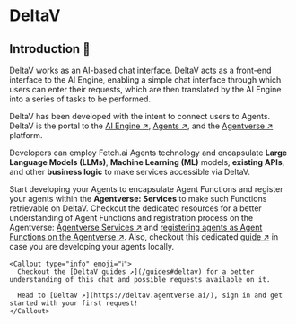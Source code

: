 
# DeltaV

## Introduction 🚀

DeltaV works as an AI-based chat interface. DeltaV acts as a front-end interface to the AI Engine, enabling a simple chat interface through which users can enter their requests, which are then translated by the AI Engine into a series of tasks to be performed.

DeltaV has been developed with the intent to connect users to Agents. DeltaV is the portal to the [AI Engine ↗️](/concepts/ai-engine/ai-engine-intro), [Agents ↗️](/concepts/agents/agents), and the [Agentverse ↗️](/concepts/agent-services/agentverse-intro) platform.

Developers can employ Fetch.ai Agents technology and encapsulate **Large Language Models (LLMs)**, **Machine Learning (ML)** models, **existing APIs**, and other **business logic** to make services accessible via DeltaV.

Start developing your Agents to encapsulate Agent Functions and register your agents within the **Agentverse: Services** to make such Functions retrievable on DeltaV. Checkout the dedicated resources for a better understanding of Agent Functions and registration process on the Agentverse: [Agentverse Services ↗️](/guides/services/services) and [registering agents as Agent Functions on the Agentverse ↗️](/guides/agentverse/registering-agent-services). Also, checkout this dedicated [guide ↗️](/guides/agents/running-locally) in case you are developing your agents locally.




    <Callout type="info" emoji="ℹ️">
      Checkout the [DeltaV guides ↗️](/guides#deltav) for a better understanding of this chat and possible requests available on it.

      Head to [DeltaV ↗️](https://deltav.agentverse.ai/), sign in and get started with your first request!
    </Callout>
